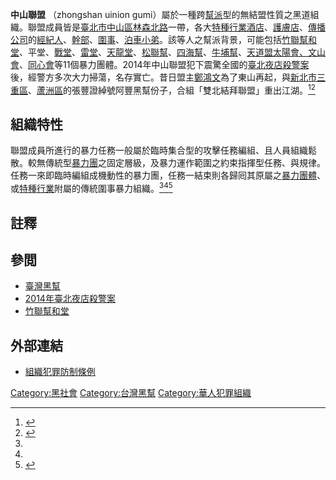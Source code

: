{{Infobox Criminal organization
| name                = 中山聯盟
| image             =  <!--(filename only)-->
| image_size        =  <!--(defaults to 220px)-->
| founded             = 約2014年
| founding location   = 臺北市中山區林森北路一帶
| founded by          = 為無結盟組織
| named_after       = 以台北市中山區為命名
| years active        = 約2014年－目前
| territory           = 以臺北市中山區林森北路為基地
| ethnic makeup       = 外省及本省
| leaders           =  無結盟組織任務型領導
| membership est      = 無結盟組織任務成員
| criminal activities = 圍事
| allies              = 北部各大幫派無結盟任務組織
| rivals              = 其它利益衝突黑幫
| notable_members   =  
}}

'''中山聯盟''' （zhongshan uinion gumi）屬於一種跨[[黑幫|幫派]]型的無結盟性質之黑道組織。聯盟成員皆是[[臺北市|臺北市]][[中山區_(臺北市)|中山區]][[林森北路|林森北路]]一帶，各大[[特種行業|特種行業]][[酒店|酒店]]、[[護膚店|護膚店]]、[[傳播公司|傳播公司]]的[[經紀人|經紀人]]、[[幹部|幹部]]、[[圍事|圍事]]、[[泊車小弟|泊車小弟]]。該等人之幫派背景，可能包括[[竹聯幫和堂|竹聯幫和堂]]、平堂、[[竹聯幫戰堂|戰堂]]、[[竹聯幫雷堂|雷堂]]、[[竹聯幫天龍堂|天龍堂]]、[[松聯幫|松聯幫]]、[[四海幫|四海幫]]、[[牛埔幫|牛埔幫]]、[[天道盟|天道盟太陽會]][[文山會|、文山會]]、[[同心會|同心會]]等11個暴力團體。2014年中山聯盟犯下震驚全國的[[2014年臺北夜店殺警案|臺北夜店殺警案]]後，經警方多次大力掃蕩，名存實亡。昔日盟主[[鄭鴻文|鄭鴻文]]為了東山再起，與[[新北市|新北市]][[三重區|三重區]]、[[蘆洲區|蘆洲區]]的張豐證綽號阿豐黑幫份子，合組「雙北結拜聯盟」重出江湖。<ref name=zslmsasasa01>{{Cite web |url=http://www.ettoday.net/news/20140918/402666.htm |title=「中山聯盟」糾團　蕭瑞鴻、萬少丞、周譽騰殺警3帶隊官 |accessdate=2016-11-05 |archive-date=2014-09-20 |archive-url=https://web.archive.org/web/20140920010910/http://www.ettoday.net/news/20140918/402666.htm |dead-url=no }}</ref><ref name=zslmsasasa02>{{Cite web |url=http://udn.com/NEWS/SOCIETY/SOC8/8948234.shtml |title=2014/09/20 萬少丞辯：只拿紅龍柱叫囂│聯合新聞網 |accessdate=2016-11-05 |archive-date=2014-09-23 |archive-url=https://web.archive.org/web/20140923014909/http://udn.com/NEWS/SOCIETY/SOC8/8948234.shtml |dead-url=no }}</ref>

==組織特性==
聯盟成員所進行的暴力任務一般屬於臨時集合型的攻擊任務編組、且人員組織鬆散。較無傳統型[[暴力團|暴力團]]之固定層級，及暴力運作範圍之約束指揮型任務、與規律。任務一來即臨時編組成機動性的暴力團，任務一結束則各歸囘其原屬之[[黑幫|暴力團體]]、或[[特種行業|特種行業]]附屬的傳統圍事暴力組織。<ref name=zslmsasasa01/><ref name=zslmsasasa02/><ref>{{Cite web |url=http://www.setnews.net/News.aspx?PageGroupID=6&NewsID=40213 |title=2014/09/18 被萬少丞「裝笑維」　警怒嗆「滅堂」逼竹聯幫交人│三立新聞網 SETNEWS.NET |accessdate=2016-11-05 |archive-date=2014-09-23 |archive-url=https://web.archive.org/web/20140923092033/http://www.setnews.net/News.aspx?PageGroupID=6&NewsID=40213 |dead-url=no }}</ref>

==註釋==
{{reflist}}

==參閲==
*[[臺灣黑幫|臺灣黑幫]]
*[[2014年臺北夜店殺警案|2014年臺北夜店殺警案]]
*[[竹聯幫和堂|竹聯幫和堂]]

== 外部連結 ==
*[https://law.moj.gov.tw/LawClass/LawAll.aspx?pcode=C0000013 組織犯罪防制條例]{{Wayback|url=https://law.moj.gov.tw/LawClass/LawAll.aspx?pcode=C0000013 |date=20191014015218 }}{{zh-tw}}

[[Category:黑社會|Category:黑社會]]

[[Category:台灣黑幫|Category:台灣黑幫]]
[[Category:華人犯罪組織|Category:華人犯罪組織]]